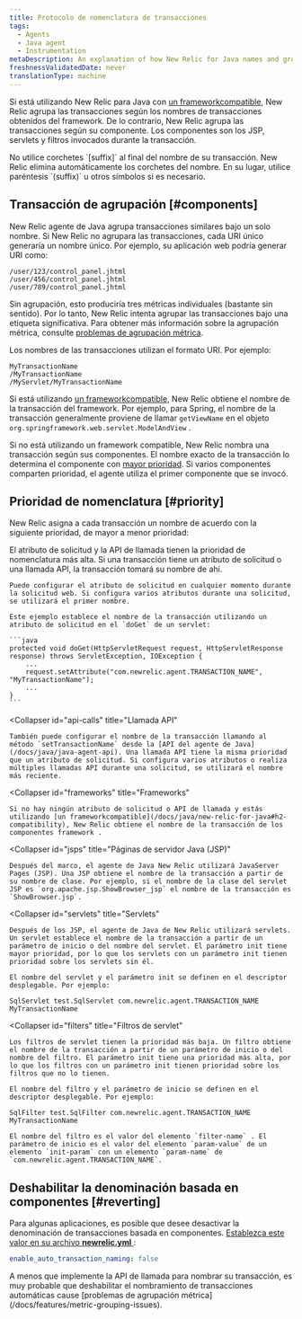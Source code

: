 ```yaml
---
title: Protocolo de nomenclatura de transacciones
tags:
  - Agents
  - Java agent
  - Instrumentation
metaDescription: An explanation of how New Relic for Java names and groups transactions in the APM UI.
freshnessValidatedDate: never
translationType: machine
---
```


Si está utilizando New Relic para Java con [un frameworkcompatible](/docs/java/new-relic-for-java#h2-compatibility), New Relic agrupa las transacciones según los nombres de transacciones obtenidos del framework. De lo contrario, New Relic agrupa las transacciones según su componente. Los componentes son los JSP, servlets y filtros invocados durante la transacción.

<Callout variant="important">
  No utilice corchetes `[suffix]` al final del nombre de su transacción. New Relic elimina automáticamente los corchetes del nombre. En su lugar, utilice paréntesis `(suffix)` u otros símbolos si es necesario.
</Callout>

## Transacción de agrupación [#components]

New Relic agente de Java agrupa transacciones similares bajo un solo nombre. Si New Relic no agrupara las transacciones, cada URI único generaría un nombre único. Por ejemplo, su aplicación web podría generar URI como:

```
/user/123/control_panel.jhtml
/user/456/control_panel.jhtml
/user/789/control_panel.jhtml
```

Sin agrupación, esto produciría tres métricas individuales (bastante sin sentido). Por lo tanto, New Relic intenta agrupar las transacciones bajo una etiqueta significativa. Para obtener más información sobre la agrupación métrica, consulte [problemas de agrupación métrica](/docs/features/metric-grouping-issues).

Los nombres de las transacciones utilizan el formato URI. Por ejemplo:

```
MyTransactionName
/MyTransactionName
/MyServlet/MyTransactionName
```

Si está utilizando [un frameworkcompatible](/docs/java/new-relic-for-java#h2-compatibility), New Relic obtiene el nombre de la transacción del framework. Por ejemplo, para Spring, el nombre de la transacción generalmente proviene de llamar `getViewName` en el objeto `org.springframework.web.servlet.ModelAndView` .

Si no está utilizando un framework compatible, New Relic nombra una transacción según sus componentes. El nombre exacto de la transacción lo determina el componente con [mayor prioridad](#priority). Si varios componentes comparten prioridad, el agente utiliza el primer componente que se invocó.

## Prioridad de nomenclatura [#priority]

New Relic asigna a cada transacción un nombre de acuerdo con la siguiente prioridad, de mayor a menor prioridad:

<CollapserGroup>
  <Collapser
    id="request-attributes"
    title="Solicitar atributo"
  >
    El atributo de solicitud y la API de llamada tienen la prioridad de nomenclatura más alta. Si una transacción tiene un atributo de solicitud o una llamada API, la transacción tomará su nombre de ahí.

    Puede configurar el atributo de solicitud en cualquier momento durante la solicitud web. Si configura varios atributos durante una solicitud, se utilizará el primer nombre.

    Este ejemplo establece el nombre de la transacción utilizando un atributo de solicitud en el `doGet` de un servlet:

    ```java
    protected void doGet(HttpServletRequest request, HttpServletResponse response) throws ServletException, IOException {
        ...
        request.setAttribute("com.newrelic.agent.TRANSACTION_NAME", "MyTransactionName");
        ...
    }
    ```
  </Collapser>

  <Collapser
    id="api-calls"
    title="Llamada API"
  >
    También puede configurar el nombre de la transacción llamando al método `setTransactionName` desde la [API del agente de Java](/docs/java/java-agent-api). Una llamada API tiene la misma prioridad que un atributo de solicitud. Si configura varios atributos o realiza múltiples llamadas API durante una solicitud, se utilizará el nombre más reciente.
  </Collapser>

  <Collapser
    id="frameworks"
    title="Frameworks"
  >
    Si no hay ningún atributo de solicitud o API de llamada y estás utilizando [un frameworkcompatible](/docs/java/new-relic-for-java#h2-compatibility), New Relic obtiene el nombre de la transacción de los componentes framework .
  </Collapser>

  <Collapser
    id="jsps"
    title="Páginas de servidor Java (JSP)"
  >
    Después del marco, el agente de Java New Relic utilizará JavaServer Pages (JSP). Una JSP obtiene el nombre de la transacción a partir de su nombre de clase. Por ejemplo, si el nombre de la clase del servlet JSP es `org.apache.jsp.ShowBrowser_jsp` el nombre de la transacción es `ShowBrowser.jsp`.
  </Collapser>

  <Collapser
    id="servlets"
    title="Servlets"
  >
    Después de los JSP, el agente de Java de New Relic utilizará servlets. Un servlet establece el nombre de la transacción a partir de un parámetro de inicio o del nombre del servlet. El parámetro init tiene mayor prioridad, por lo que los servlets con un parámetro init tienen prioridad sobre los servlets sin él.

    El nombre del servlet y el parámetro init se definen en el descriptor desplegable. Por ejemplo:

    SqlServlet test.SqlServlet com.newrelic.agent.TRANSACTION_NAME MyTransactionName
  </Collapser>

  <Collapser
    id="filters"
    title="Filtros de servlet"
  >
    Los filtros de servlet tienen la prioridad más baja. Un filtro obtiene el nombre de la transacción a partir de un parámetro de inicio o del nombre del filtro. El parámetro init tiene una prioridad más alta, por lo que los filtros con un parámetro init tienen prioridad sobre los filtros que no lo tienen.

    El nombre del filtro y el parámetro de inicio se definen en el descriptor desplegable. Por ejemplo:

    SqlFilter test.SqlFilter com.newrelic.agent.TRANSACTION_NAME MyTransactionName

    El nombre del filtro es el valor del elemento `filter-name` . El parámetro de inicio es el valor del elemento `param-value` de un elemento `init-param` con un elemento `param-name` de `com.newrelic.agent.TRANSACTION_NAME`.
  </Collapser>
</CollapserGroup>

## Deshabilitar la denominación basada en componentes [#reverting]

Para algunas aplicaciones, es posible que desee desactivar la denominación de transacciones basada en componentes. [Establezca este valor en su archivo <DNT>**newrelic.yml**</DNT> ](/docs/java/java-agent-configuration#cfg-enable_auto_transaction_naming):

```yml
enable_auto_transaction_naming: false
```

<Callout variant="caution">
  A menos que implemente la API de llamada para nombrar su transacción, es muy probable que deshabilitar el nombramiento de transacciones automáticas cause [problemas de agrupación métrica](/docs/features/metric-grouping-issues).
</Callout>